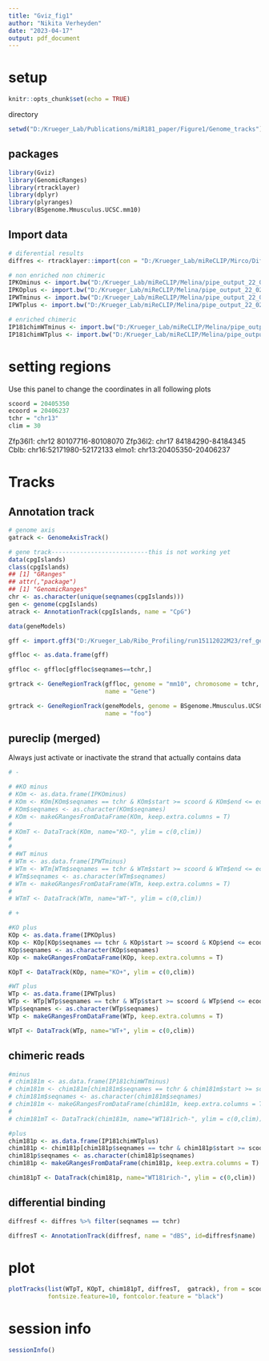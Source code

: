 ```yaml
---
title: "Gviz_fig1"
author: "Nikita Verheyden"
date: "2023-04-17"
output: pdf_document
---
```

# setup
```r
knitr::opts_chunk$set(echo = TRUE)
```

directory
```r
setwd("D:/Krueger_Lab/Publications/miR181_paper/Figure1/Genome_tracks")
```

## packages
```r
library(Gviz)
library(GenomicRanges)
library(rtracklayer)
library(dplyr)
library(plyranges)
library(BSgenome.Mmusculus.UCSC.mm10)
```


## Import data

```r
# diferential results
diffres <- rtracklayer::import(con = "D:/Krueger_Lab/miReCLIP/Mirco/DifferentialBinding/BsDifferentialResult.bed", format = "BED")

# non enriched non chimeric
IPKOminus <- import.bw("D:/Krueger_Lab/miReCLIP/Melina/pipe_output_22_02_14/pipe_output_22_02_14/non-chimeric/bw_merged/IP_KO.minus.bw")
IPKOplus <- import.bw("D:/Krueger_Lab/miReCLIP/Melina/pipe_output_22_02_14/pipe_output_22_02_14/non-chimeric/bw_merged/IP_KO.plus.bw")
IPWTminus <- import.bw("D:/Krueger_Lab/miReCLIP/Melina/pipe_output_22_02_14/pipe_output_22_02_14/non-chimeric/bw_merged/IP_WT.minus.bw")
IPWTplus <- import.bw("D:/Krueger_Lab/miReCLIP/Melina/pipe_output_22_02_14/pipe_output_22_02_14/non-chimeric/bw_merged/IP_WT.plus.bw")

# enriched chimeric
IP181chimWTminus <- import.bw("D:/Krueger_Lab/miReCLIP/Melina/pipe_output_22_02_14/pipe_output_22_02_14/chimeric/crosslinks_merged/chimeric_IP_WT_miR181.minus.bw")
IP181chimWTplus <- import.bw("D:/Krueger_Lab/miReCLIP/Melina/pipe_output_22_02_14/pipe_output_22_02_14/chimeric/crosslinks_merged/chimeric_IP_WT_miR181.plus.bw")

```


# setting regions 

Use this panel to change the coordinates in all following plots
```r
scoord = 20405350 
ecoord = 20406237
tchr = "chr13"
clim = 30
```

Zfp36l1: chr12 80107716-80108070
Zfp36l2: chr17 84184290-84184345
Cblb: chr16:52171980-52172133
elmo1: chr13:20405350-20406237


# Tracks

## Annotation track

```r
# genome axis
gatrack <- GenomeAxisTrack()

# gene track---------------------------this is not working yet
data(cpgIslands)
class(cpgIslands)
## [1] "GRanges"
## attr(,"package")
## [1] "GenomicRanges"
chr <- as.character(unique(seqnames(cpgIslands)))
gen <- genome(cpgIslands)
atrack <- AnnotationTrack(cpgIslands, name = "CpG")

data(geneModels)

gff <- import.gff3("D:/Krueger_Lab/Ribo_Profiling/run15112022M23/ref_genome/gencode.vM23.annotation.gff3.gz")

gffloc <- as.data.frame(gff)

gffloc <- gffloc[gffloc$seqnames==tchr,]

grtrack <- GeneRegionTrack(gffloc, genome = "mm10", chromosome = tchr, 
                           name = "Gene")

grtrack <- GeneRegionTrack(geneModels, genome = BSgenome.Mmusculus.UCSC.mm10, chromosome = tchr, 
                           name = "foo")
```


## pureclip (merged)

Always just activate or inactivate the strand that actually contains data
```r
# -

# #KO minus
# KOm <- as.data.frame(IPKOminus)
# KOm <- KOm[KOm$seqnames == tchr & KOm$start >= scoord & KOm$end <= ecoord,]
# KOm$seqnames <- as.character(KOm$seqnames)
# KOm <- makeGRangesFromDataFrame(KOm, keep.extra.columns = T)
# 
# KOmT <- DataTrack(KOm, name="KO-", ylim = c(0,clim))
# 
# 
# #WT minus
# WTm <- as.data.frame(IPWTminus)
# WTm <- WTm[WTm$seqnames == tchr & WTm$start >= scoord & WTm$end <= ecoord,] 
# WTm$seqnames <- as.character(WTm$seqnames)
# WTm <- makeGRangesFromDataFrame(WTm, keep.extra.columns = T)
# 
# WTmT <- DataTrack(WTm, name="WT-", ylim = c(0,clim))

# +

#KO plus
KOp <- as.data.frame(IPKOplus)
KOp <- KOp[KOp$seqnames == tchr & KOp$start >= scoord & KOp$end <= ecoord,]
KOp$seqnames <- as.character(KOp$seqnames)
KOp <- makeGRangesFromDataFrame(KOp, keep.extra.columns = T)

KOpT <- DataTrack(KOp, name="KO+", ylim = c(0,clim))

#WT plus
WTp <- as.data.frame(IPWTplus)
WTp <- WTp[WTp$seqnames == tchr & WTp$start >= scoord & WTp$end <= ecoord,]
WTp$seqnames <- as.character(WTp$seqnames)
WTp <- makeGRangesFromDataFrame(WTp, keep.extra.columns = T)

WTpT <- DataTrack(WTp, name="WT+", ylim = c(0,clim))

```


## chimeric reads

```r
#minus
# chim181m <- as.data.frame(IP181chimWTminus)
# chim181m <- chim181m[chim181m$seqnames == tchr & chim181m$start >= scoord & chim181m$end <= ecoord,]
# chim181m$seqnames <- as.character(chim181m$seqnames)
# chim181m <- makeGRangesFromDataFrame(chim181m, keep.extra.columns = T)
# 
# chim181mT <- DataTrack(chim181m, name="WT181rich-", ylim = c(0,clim))

#plus
chim181p <- as.data.frame(IP181chimWTplus)
chim181p <- chim181p[chim181p$seqnames == tchr & chim181p$start >= scoord & chim181p$end <= ecoord,]
chim181p$seqnames <- as.character(chim181p$seqnames)
chim181p <- makeGRangesFromDataFrame(chim181p, keep.extra.columns = T)

chim181pT <- DataTrack(chim181p, name="WT181rich-", ylim = c(0,clim))

```


## differential binding

```r
diffresf <- diffres %>% filter(seqnames == tchr)

diffresT <- AnnotationTrack(diffresf, name = "dBS", id=diffresf$name)

```



# plot

```r
plotTracks(list(WTpT, KOpT, chim181pT, diffresT,  gatrack), from = scoord, to= ecoord, type="histogram", featureAnnotation = "id", 
           fontsize.feature=10, fontcolor.feature = "black")

``` 





# session info
```r
sessionInfo()

```